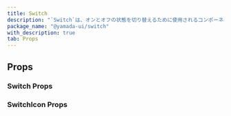 ```yaml
---
title: Switch
description: "`Switch`は、オンとオフの状態を切り替えるために使用されるコンポーネントです。"
package_name: "@yamada-ui/switch"
with_description: true
tab: Props
---
```


## Props

### Switch Props

<PropsCard
  name="colorScheme"
  type='"whiteAlpha" | "blackAlpha" | "gray" | "zinc" | "neutral" | "stone" | "red" | "rose" | "pink" | "orange" | "amber" | "yellow" | "lime" | "green" | "emerald" | "teal" | "cyan" | "sky" | "blue" | "indigo" | "violet" | "purple" | "fuchsia"'
  description="The visual color appearance of the component."
/>
<PropsCard
  name="defaultIsChecked"
  type="boolean"
  description="If `true`, the checkbox will be initially checked."
/>
<PropsCard
  name="icon"
  type="ReactElement<SwitchIconProps,
  string | JSXElementConstructor<any>>"
  description="The switch icon to use."
/>
<PropsCard name="id" type="string" description="id assigned to input." />
<PropsCard
  name="inputProps"
  type="InputHTMLAttributes<HTMLInputElement>"
  description="Props for switch input element."
/>
<PropsCard
  name="isChecked"
  type="boolean"
  description="If `true`, the checkbox will be checked."
/>
<PropsCard
  name="isDisabled"
  type="boolean"
  description="If `true`, the form control will be disabled."
/>
<PropsCard
  name="isInvalid"
  type="boolean"
  description="If `true`, the form control will be invalid."
/>
<PropsCard
  name="isReadOnly"
  type="boolean"
  description="If `true`, the form control will be readonly."
/>
<PropsCard
  name="isRequired"
  type="boolean"
  description="If `true`, the form control will be required."
/>
<PropsCard
  name="isReverse"
  type="boolean"
  description="Change switch label from right to left."
/>
<PropsCard
  name="labelProps"
  type='HTMLUIProps<"span">'
  description="Props for switch label element."
/>
<PropsCard
  name="name"
  type="string"
  description="The HTML `name` attribute used for forms."
/>
<PropsCard
  name="onBlur"
  type="FocusEventHandler<HTMLInputElement>"
  description="The callback invoked when the checkbox is blurred."
/>
<PropsCard
  name="onChange"
  type="ChangeEventHandler<HTMLInputElement>"
  description="The callback invoked when the checked state changes."
/>
<PropsCard
  name="onFocus"
  type="FocusEventHandler<HTMLInputElement>"
  description="The callback invoked when the checkbox is focused."
/>
<PropsCard
  name="size"
  type='"sm" | "md" | "lg"'
  description="The size of the Switch."
/>
<PropsCard
  name="tabIndex"
  type="number"
  description="The tab-index property of the underlying input element."
/>
<PropsCard
  name="transition"
  type="Transition"
  description="Motion transition settings."
/>
<PropsCard
  name="value"
  type="string"
  description="The value to be used in the checkbox input."
/>
<PropsCard
  name="variant"
  type='"thick" | "thin"'
  description="The variant of the Switch."
/>

### SwitchIcon Props

<PropsCard name="isActive" type="boolean" />
<PropsCard name="isChecked" type="boolean" />
<PropsCard name="isFocused" type="boolean" />
<PropsCard name="isHovered" type="boolean" />
